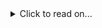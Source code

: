 <details>
    <summary> Click to read on... </summary>

    If you're still reading that must mean you're really interested in me.  
    I'm flattered.

    Last I checked I was 23 years old and as it says above, I currently work at Cloudflare.  
    I spend a lot of my spare time messing about with pieces of technology and managing/moderating online communities.  
    I have been known to play video games occasionally, but it has to be something special to hold my attention!

    I feel very passionate about helping people out where possible and doing small things to make other peoples lives easier and more fun! I usually try to achieve this through my software creations, which you can find on my GitHub profile!

    If you think I can help with anything, want me to join your project team or just want to say hi, please send me an email!  
    I welcome all friendly communication!

</details>
